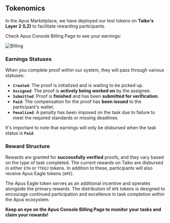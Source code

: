 ## Tokenomics

In the Apus Marketplace, we have deployed our test tokens on **Taiko's Layer 2 (L2)** to facilitate rewarding participants.

Check Apus Console Billing Page to see your earnings:

![Billing](https://1688.311688.xyz/share/your/images/save/your/photos/2023/12/01/6569566dc8fae.png)

### Earnings Statuses

When you complete proof within our system, they will pass through various statuses:

- **`Created`**: The proof is initialized and is waiting to be picked up.
- **`Assigned`**: The proof is **actively being worked on** by the assignee.
- **`Submitted`**: Proof is **finished** and has been **submitted for verification**.
- **`Paid`**: The compensation for the proof has **been issued** to the participant's wallet.
- **`Penalized`**: A penalty has been imposed on the task due to failure to meet the required standards or missing deadlines.

It's important to note that earnings will only be disbursed when the task status is **`Paid`**.

### Reward Structure

Rewards are granted for **successfully verified** proofs, and they vary based on the type of task completed. The current rewards on Taiko are disbursed in either `ETH` or `TTKOJ` tokens. In addition to these, participants will also receive Apus Eagle tokens (`APE`).

The Apus Eagle token serves as an additional incentive and operates alongside the primary rewards. The distribution of `APE` tokens is designed to encourage continued participation and excellence in task completion within the Apus ecosystem.

**Keep an eye on the Apus Console Billing Page to monitor your tasks and claim your rewards!**